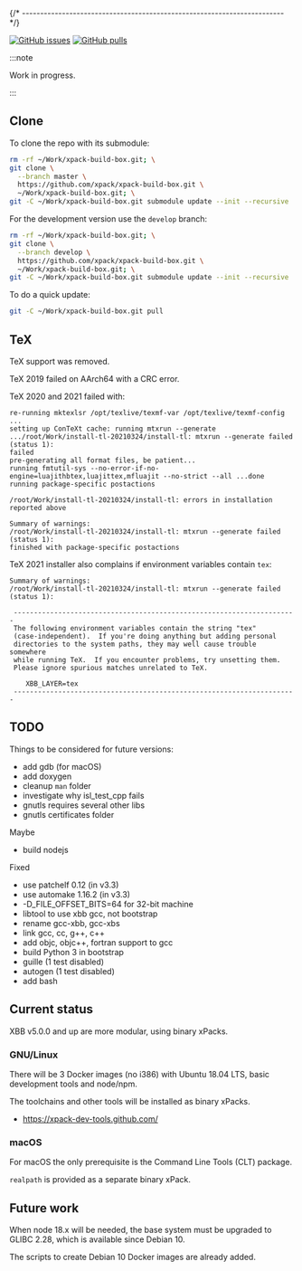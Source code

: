 

{/* ------------------------------------------------------------------------ */}

[![GitHub issues](https://img.shields.io/github/issues/xpack-dev-tools/xpack-build-box.svg)](https://github.com/xpack-dev-tools/xpack-build-box/issues)
[![GitHub pulls](https://img.shields.io/github/issues-pr/xpack-dev-tools/xpack-build-box.svg)](https://github.com/xpack-dev-tools/xpack-build-box/pulls)

:::note

Work in progress.

:::

## Clone

To clone the repo with its submodule:

```sh
rm -rf ~/Work/xpack-build-box.git; \
git clone \
  --branch master \
  https://github.com/xpack/xpack-build-box.git \
  ~/Work/xpack-build-box.git; \
git -C ~/Work/xpack-build-box.git submodule update --init --recursive
```

For the development version use the `develop` branch:

```sh
rm -rf ~/Work/xpack-build-box.git; \
git clone \
  --branch develop \
  https://github.com/xpack/xpack-build-box.git \
  ~/Work/xpack-build-box.git; \
git -C ~/Work/xpack-build-box.git submodule update --init --recursive
```

To do a quick update:

```sh
git -C ~/Work/xpack-build-box.git pull
```

## TeX

TeX support was removed.

TeX 2019 failed on AArch64 with a CRC error.

TeX 2020 and 2021 failed with:

```console
re-running mktexlsr /opt/texlive/texmf-var /opt/texlive/texmf-config ...
setting up ConTeXt cache: running mtxrun --generate .../root/Work/install-tl-20210324/install-tl: mtxrun --generate failed (status 1):
failed
pre-generating all format files, be patient...
running fmtutil-sys --no-error-if-no-engine=luajithbtex,luajittex,mfluajit --no-strict --all ...done
running package-specific postactions

/root/Work/install-tl-20210324/install-tl: errors in installation reported above

Summary of warnings:
/root/Work/install-tl-20210324/install-tl: mtxrun --generate failed (status 1):
finished with package-specific postactions
```

TeX 2021 installer also complains if environment variables contain `tex`:

```console
Summary of warnings:
/root/Work/install-tl-20210324/install-tl: mtxrun --generate failed (status 1):

 ----------------------------------------------------------------------
 The following environment variables contain the string "tex"
 (case-independent).  If you're doing anything but adding personal
 directories to the system paths, they may well cause trouble somewhere
 while running TeX.  If you encounter problems, try unsetting them.
 Please ignore spurious matches unrelated to TeX.

    XBB_LAYER=tex
 ----------------------------------------------------------------------
```

## TODO

Things to be considered for future versions:

- add gdb (for macOS)
- add doxygen
- cleanup `man` folder
- investigate why isl_test_cpp fails
- gnutls requires several other libs
- gnutls certificates folder

Maybe

- build nodejs

Fixed

- use patchelf 0.12 (in v3.3)
- use automake 1.16.2 (in v3.3)
- -D_FILE_OFFSET_BITS=64 for 32-bit machine
- libtool to use xbb gcc, not bootstrap
- rename gcc-xbb, gcc-xbs
- link gcc, cc, g++, c++
- add objc, objc++, fortran support to gcc
- build Python 3 in bootstrap
- guille (1 test disabled)
- autogen (1 test disabled)
- add bash

## Current status

XBB v5.0.0 and up are more modular, using binary xPacks.

### GNU/Linux

There will be 3 Docker images (no i386) with Ubuntu 18.04 LTS,
basic development tools and node/npm.

The toolchains and other tools will be installed as binary xPacks.

- https://xpack-dev-tools.github.com/

### macOS

For macOS the only prerequisite is the Command Line Tools (CLT) package.

`realpath` is provided as a separate binary xPack.

## Future work

When node 18.x will be needed, the base system must be upgraded to
GLIBC 2.28, which is available since Debian 10.

The scripts to create Debian 10 Docker images are already added.
